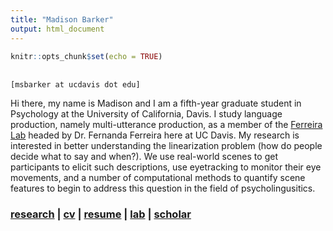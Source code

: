 ```yaml
---
title: "Madison Barker"
output: html_document
---
```


```r
knitr::opts_chunk$set(echo = TRUE)
```
<br>
`[msbarker at ucdavis dot edu]`

Hi there, my name is Madison and I am a fifth-year graduate student in Psychology at the University of California, Davis. I study language production, namely multi-utterance production, as a member of the [Ferreira Lab](https://ferreiralab.faculty.ucdavis.edu/) headed by Dr. Fernanda Ferreira here at UC Davis. My research is interested in better understanding the linearization problem (how do people decide what to say and when?). We use real-world scenes to get participants to elicit such descriptions, use eyetracking to monitor their eye movements, and a number of computational methods to quantify scene features to begin to address this question in the field of psycholingusitics.    

###   [**research**](./research.html) | [**cv**](./data/cv-msb.pdf) | [**resume**](./data/resume-msb.pdf) | [**lab**](https://ferreiralab.faculty.ucdavis.edu/) | [**scholar**](https://scholar.google.com/citations?user=Z3Gy3LsAAAAJ&hl=en&oi=ao)
